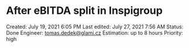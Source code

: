 # After eBITDA split in Inspigroup

Created: July 19, 2021 6:05 PM
Last edited: July 27, 2021 7:56 AM
Status: Done
Engineer: tomas.dedek@glami.cz
Estimation: up to 8 hours
Priority: high